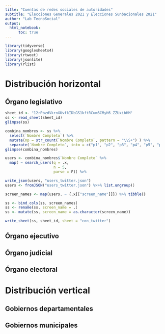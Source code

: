 ```yaml
---
title: "Cuentas de redes sociales de autoridades"
subtitle: "Elecciones Generales 2021 y Elecciones Sunbacionales 2021"
author: "Lab TecnoSocial"
output: 
  html_notebook:
      toc: true
---
```



```r
library(tidyverse)
library(googlesheets4)
library(rtweet)
library(jsonlite)
library(rlist)
```

# Distribución horizontal

## Órgano legislativo

```r
sheet_id <- "12rPbzdVkrnXUvfkIDbGS1kftRCum6CMyH6_ZZUxibHM"
ss <- read_sheet(sheet_id)
glimpse(ss)
```

```r
combina_nombres <- ss %>%
  select(`Nombre Completo`) %>%
  mutate(np = str_count(`Nombre Completo`, pattern = "\\S+") ) %>%
  separate(`Nombre Completo`, into = c("p1", "p2", "p3", "p4", "p5", "p"), sep = " ", remove = F)
glimpse(combina_nombres)
```

```r
users <- combina_nombres$`Nombre Completo` %>%
  map( ~ search_users(q = .x,
                      n = 5,
                      parse = F)) %>%

write_json(users, "users_twitter.json")
users <- fromJSON("users_twitter.json") %>>% list.ungroup()

screen_names <- map(users, ~ {.x[["screen_name"]]}) %>% tibble()

ss <- bind_cols(ss, screen_names) 
ss <- rename(ss, screen_name = .)
ss <- mutate(ss, screen_name = as.character(screen_name))

write_sheet(ss, sheet_id, sheet = "con_twitter")
```


## Órgano ejecutivo

## Órgano judicial

## Órgano electoral

# Distribución vertical

## Gobiernos departamentales

## Gobiernos municipales
